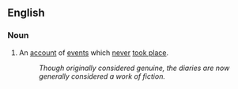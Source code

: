 == English ==

=== Noun ===

# An [[account]] of [[event]]s which [[never]] [[take place|took place]].
#: ''Though originally considered genuine, the diaries are now generally considered a work of fiction.''